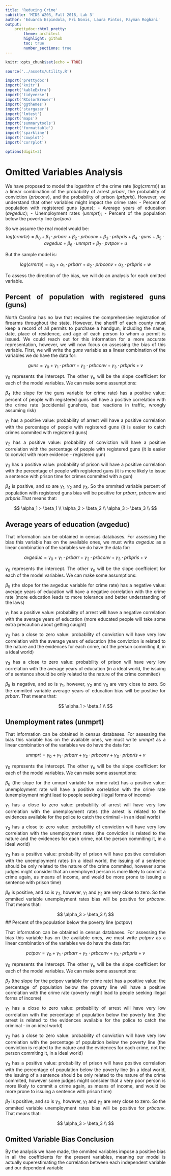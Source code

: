 ```yaml
---
title: 'Reducing Crime'
subtitle: 'MIDS W203, Fall 2018, Lab 3'
author: 'Eduarda Espindola, Pri Nonis, Laura Pintos, Payman Roghani'
output:
    prettydoc::html_pretty:
        theme: architect
        highlight: github
        toc: true
        number_sections: true
---
```

<style>
body {
text-align: justify}
</style>

```r
knitr::opts_chunk$set(echo = TRUE)

source('../assets/utility.R')

import('prettydoc')
import('knitr')
import('kableExtra')
import('tidyverse')
import('RColorBrewer')
import('ggthemes')
import('stargazer')
import('lmtest')
import('maps')
import('summarytools')
import('formattable')
import('sparkline')
import('cowplot')
import('corrplot')

options(digit=3)
```

# Omitted Variables Analysis

We have proposed to model the logarithm of the crime rate ($log(crmrte)$) as a linear combination of the probability of arrest $prbarr$, the probability of conviction ($prbconv$), and the probability of prison ($prbpris$). However, we understand that other variables might impact the crime rate:
- Percent of population with registered guns ($guns$);
- Average years of education ($avgeduc$);
- Unemployment rates ($unmprt$);
- Percent of the population below the poverty line ($pctpov$)

So we assume the real model would be:
$$
log(crmrte) = \beta_0 + \beta_1 \cdot prbarr + \beta_2 \cdot prbconv + \beta_3 \cdot prbpris + \beta_4 \cdot guns + \beta_5 \cdot avgeduc + \beta_6 \cdot unmprt + \beta_7 \cdot pvtpov + u
$$

But the sample model is:

$$
log(crmrte) = \alpha_0 + \alpha_1 \cdot prbarr + \alpha_2 \cdot prbconv + \alpha_3 \cdot prbpris + w
$$

To assess the direction of the bias, we will do an analysis for each omitted variable.

## Percent of population with registered guns (guns)

North Carolina has no law that requires the comprehensive registration of firearms throughout the state. However, the sheriff of each county must keep a record of all permits to purchase a handgun, including the name, date, place of residence, and age of each person to whom a permit is issued. We could reach out for this information for a more accurate representation, however, we will now focus on assessing the bias of this variable. First, we will write the $guns$ variable as a linear combination of the variables we do have the data for:

$$
guns = \gamma_0 +\gamma_1 \cdot prbarr + \gamma_2 \cdot prbconv + \gamma_3 \cdot prbpris +v
$$

$\gamma_0$ represents the intercept. The other $\gamma_n$ will be the slope coefficient for each of the model variables. We can make some assumptions:

$\beta_4$ (the slope for the guns variable for crime rate) has a positive value: percent of people with registered guns will have a positive correlation with the crime rate (accidental gunshots, bad reactions in traffic, wrongly assuming risk)

$\gamma_1$ has a positive value: probability of arrest will have a positive correlation with the percentage of people with registered guns (it is easier to catch crimes commited with registered guns)

$\gamma_2$ has a positive value: probability of conviction will have a positive correlation with the percentage of people with registered guns (it is easier to convict with more evidence - registered gun)

$\gamma_3$ has a positive value: probability of prison will have a positive correlation with the percentage of people with registered guns (it is more likely to issue a sentence with prison time for crimes commited with a gun)

$\beta_4$ is positive, and so are $\gamma_1$, $\gamma_2$ and $\gamma_3$. So the ommited variable percent of population with registered guns bias will be positive for $prbarr$, $prbconv$ and $prbpris$.That means that:

$$
\alpha_1 > \beta_1 \\
\alpha_2 > \beta_2 \\
\alpha_3 > \beta_3 \\
$$

## Average years of education (avgeduc)

That information can be obtained in census databases. For assessing the bias this variable has on the available ones, we must write $avgeduc$ as a linear combination of the variables we do have the data for:

$$
avgeduc = \gamma_0 +\gamma_1 \cdot prbarr + \gamma_2 \cdot prbconv + \gamma_3 \cdot prbpris +v
$$

$\gamma_0$ represents the intercept. The other $\gamma_n$ will be the slope coefficient for each of the model variables. We can make some assumptions:

$\beta_5$ (the slope for the avgeduc variable for crime rate) has a negative value: average years of education will have a negative correlation with the crime rate (more education leads to more tolerance and better understanding of the laws)

$\gamma_1$ has a positive value: probability of arrest will have a negative correlation with the average years of education (more educated people will take some extra precaution about getting caught)

$\gamma_2$ has a close to zero value: probability of conviction will have very low correlation with the average years of education (the conviction is related to the nature and the evidences for each crime, not the person commiting it, in a ideal world)

$\gamma_3$ has a close to zero value: probability of prison will have very low correlation with the average years of education (in a ideal world, the issuing of a sentence should be only related to the nature of the crime commited)

$\beta_5$ is negative, and so is $\gamma_1$, however, $\gamma_2$ and $\gamma_3$ are very close to zero. So the ommited variable average years of education bias will be positive for $prbarr$. That means that:

$$
\alpha_1 > \beta_1 \\
$$

## Unemployment rates (unmprt)

That information can be obtained in census databases. For assessing the bias this variable has on the available ones, we must write $unmprt$ as a linear combination of the variables we do have the data for:

$$
unmprt = \gamma_0 +\gamma_1 \cdot prbarr + \gamma_2 \cdot prbconv + \gamma_3 \cdot prbpris +v
$$

$\gamma_0$ represents the intercept. The other $\gamma_n$ will be the slope coefficient for each of the model variables. We can make some assumptions:

$\beta_6$ (the slope for the umnprt variable for crime rate) has a positive value: unemployment rate will have a positive correlation with the crime rate (unemployment might lead to people seeking illegal forms of income)

$\gamma_1$ has a close to zero value: probability of arrest will have very low correlation with the unemployment rates (the arrest is related to the evidences available for the police to catch the criminal - in an ideal world)

$\gamma_2$ has a close to zero value: probability of conviction will have very low correlation with the unemployment rates (the conviction is related to the nature and the evidences for each crime, not the person commiting it, in a ideal world)

$\gamma_3$ has a positive value: probability of prison will have positive correlation with the unemployment rates (in a ideal world, the issuing of a sentence should be only related to the nature of the crime commited, however some judges might consider that an unemployed person is more likely to commit a crime again, as means of income, and would be more prone to issuing a sentence with prison time)

$\beta_6$ is positive, and so is $\gamma_3$, however, $\gamma_1$ and $\gamma_2$ are very close to zero. So the ommited variable unemployment rates bias will be positive for $prbconv$. That means that:

$$
\alpha_3 > \beta_3 \\
$$
## Percent of the population below the poverty line (pctpov)

That information can be obtained in census databases. For assessing the bias this variable has on the available ones, we must write $pctpov$ as a linear combination of the variables we do have the data for:

$$
pctpov = \gamma_0 +\gamma_1 \cdot prbarr + \gamma_2 \cdot prbconv + \gamma_3 \cdot prbpris +v
$$

$\gamma_0$ represents the intercept. The other $\gamma_n$ will be the slope coefficient for each of the model variables. We can make some assumptions:

$\beta_7$ (the slope for the pctpov variable for crime rate) has a positive value: the percentage of population below the poverty line will have a positive correlation with the crime rate (poverty might lead to people seeking illegal forms of income)

$\gamma_1$ has a close to zero value: probability of arrest will have very low correlation with the percentage of population below the poverty line (the arrest is related to the evidences available for the police to catch the criminal - in an ideal world)

$\gamma_2$ has a close to zero value: probability of conviction will have very low correlation with the percentage of population below the poverty line (the conviction is related to the nature and the evidences for each crime, not the person commiting it, in a ideal world)

$\gamma_3$ has a positive value: probability of prison will have positive correlation with the percentage of population below the poverty line (in a ideal world, the issuing of a sentence should be only related to the nature of the crime commited, however some judges might consider that a very poor person is more likely to commit a crime again, as means of income, and would be more prone to issuing a sentence with prison time)

$\beta_7$ is positive, and so is $\gamma_3$, however, $\gamma_1$ and $\gamma_2$ are very close to zero. So the ommited variable unemployment rates bias will be positive for $prbconv$. That means that:

$$
\alpha_3 > \beta_3 \\
$$


## Omitted Variable Bias Conclusion

By the analysis we have made, the ommited variables impose a positive bias in all the coefficients for the present variables, meaning our model is actually superestimating the correlation between each independent variable and our dependent variable